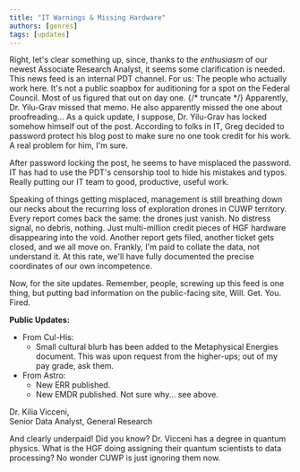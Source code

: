 ```yaml
---
title: "IT Warnings & Missing Hardware"
authors: [genres]
tags: [updates]
---
```



Right, let's clear something up, since, thanks to the *enthusiasm* of our newest Associate Research Analyst, it seems some clarification is needed. This news feed is an internal PDT channel. For us: The people who actually work here. It's not a public soapbox for auditioning for a spot on the Federal Council. Most of us figured that out on day one.
{/* truncate */}
Apparently, Dr. Yilu-Grav missed that memo. He also apparently missed the one about proofreading... As a quick update, I suppose, Dr. Yilu-Grav has locked somehow himself out of the post. According to folks in IT, Greg decided to password protect his blog post to make sure no one took credit for his work. A real problem for him, I'm sure.

After password locking the post, he seems to have misplaced the password. IT has had to use the PDT's censorship tool to hide his mistakes and typos. Really putting our IT team to good, productive, useful work.

<SetCookie cookieName='GregsAnIdiot' cookieValue='LolRude' />

Speaking of things getting misplaced, management is still breathing down our necks about the recurring loss of exploration drones in CUWP territory. Every report comes back the same: the drones just vanish. No distress signal, no debris, nothing. Just multi-million credit pieces of HGF hardware disappearing into the void. Another report gets filed, another ticket gets closed, and we all move on. Frankly, I'm paid to collate the data, not understand it. At this rate, we'll have fully documented the precise coordinates of our own incompetence.

Now, for the site updates. Remember, people, screwing up this feed is one thing, but putting bad information on the public-facing site, Will. Get. You. Fired.

**Public Updates:**
* From Cul-His:
  * Small cultural blurb has been added to the Metaphysical Energies document. This was upon request from the higher-ups; out of my pay grade, ask them.
* From Astro:
  * New ERR published.
  * New EMDR published. Not sure why... see above.

Dr. Kilia Vicceni,  
Senior Data Analyst, General Research

<HtmlComment>And clearly underpaid! Did you know? Dr. Vicceni has a degree in quantum physics. What is the HGF doing assigning their quantum scientists to data processing? No wonder CUWP is just ignoring them now.</HtmlComment>